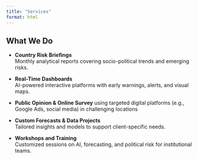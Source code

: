 ---
title: "Services"
format: html
---

## What We Do

-   **Country Risk Briefings**\
    Monthly analytical reports covering socio-political trends and emerging risks.

-   **Real-Time Dashboards**\
    AI-powered interactive platforms with early warnings, alerts, and visual maps.
    
- **Public Opinion & Online Survey**
    using targeted digital platforms (e.g., Google Ads, social media) in challenging locations

-   **Custom Forecasts & Data Projects**\
    Tailored insights and models to support client-specific needs.

-   **Workshops and Training**\
    Customized sessions on AI, forecasting, and political risk for institutional teams.
